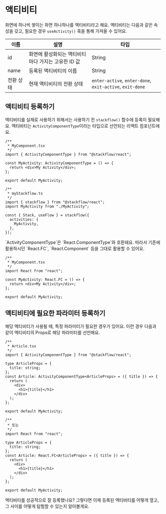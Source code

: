 
# 액티비티

화면에 하나씩 쌓이는 화면 하나하나를 액티비티라고 해요. 액티비티는 다음과 같은 속성을 갖고, 필요한 경우 `useActivity()` 훅을 통해 가져올 수 있어요.

| 이름      | 설명                                               | 타입                                                     |
| --------- | -------------------------------------------------- | -------------------------------------------------------- |
| id        | 화면에 활성화되는 액티비티마다 가지는 고유한 ID 값 | String                                                   |
| name      | 등록된 액티비티의 이름                             | String                                                   |
| 전환 상태 | 현재 액티비티의 전환 상태                          | `enter-active`, `enter-done`, `exit-active`, `exit-done` |

## 액티비티 등록하기

액티비티를 실제로 사용하기 위해서는 사용하기 전 `stackflow()` 함수에 등록이 필요해요. 액티비티는 `ActivityComponentType`이라는 타입으로 선언되는 리액트 컴포넌트에요.

```tsx
/**
 * MyComponent.tsx
 */
import { ActivityComponentType } from "@stackflow/react";

const MyActivity: ActivityComponentType = () => {
  return <div>My Activity</div>;
};

export default MyActivity;

/**
 * myStackflow.ts
 */
import { stackflow } from "@stackflow/react";
import MyActivity from "./MyActivity";

const { Stack, useFlow } = stackflow({
  activities: {
    MyActivity,
  },
});
```

<Callout emoji="💡">
  `ActivityComponentType`은 `React.ComponentType`와 호환돼요. 따라서 기존에
  활용하시던 `React.FC`, `React.Component` 등을 그대로 활용할 수 있어요.
</Callout>

```tsx
/**
 * MyComponent.tsx
 */
import React from "react";

const MyActivity: React.FC = () => {
  return <div>My Activity</div>;
};

export default MyActivity;
```

## 액티비티에 필요한 파라미터 등록하기

해당 액티비티가 사용될 때, 특정 파라미터가 필요한 경우가 있어요. 이런 경우 다음과 같이 액티비티의 Props로 해당 파라미터를 선언해요.

```tsx
/**
 * Article.tsx
 */
import { ActivityComponentType } from "@stackflow/react";

type ArticleProps = {
  title: string;
};
const Article: ActivityComponentType<ArticleProps> = ({ title }) => {
  return (
    <div>
      <h1>{title}</h1>
    </div>
  );
};

export default MyActivity;

/**
 * 또는
 */
import React from "react";

type ArticleProps = {
  title: string;
};
const Article: React.FC<ArticleProps> = ({ title }) => {
  return (
    <div>
      <h1>{title}</h1>
    </div>
  );
};

export default MyActivity;
```

액티비티를 성공적으로 잘 등록했나요? 그렇다면 이제 등록된 액티비티를 어떻게 열고, 그 사이를 어떻게 탐험할 수 있는지 알아볼게요.
